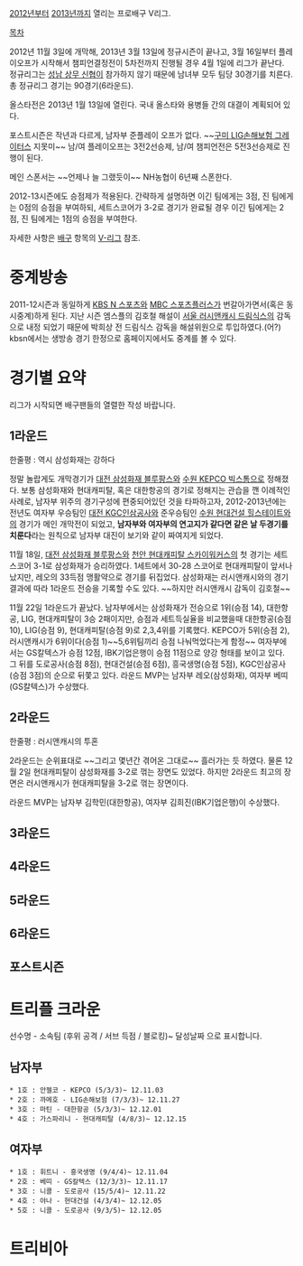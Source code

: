 [[2012년]]부터 [[2013년]]까지 열리는 프로배구 V리그.

[[목차]]

2012년 11월 3일에 개막해, 2013년 3월 13일에 정규시즌이 끝나고, 3월 16일부터 플레이오프가 시작해서 챔피언결정전이 5차전까지 진행될 경우 4월 1일에 리그가 끝난다. 정규리그는 [[성남 상무 신협]]이 참가하지 않기 때문에 남녀부 모두 팀당 30경기를 치른다. 총 정규리그 경기는 90경기(6라운드).

올스타전은 2013년 1월 13일에 열린다. 국내 올스타와 용병들 간의 대결이 계획되어 있다.

포스트시즌은 작년과 다르게, 남자부 준플레이 오프가 없다. ~~[[구미 LIG손해보험 그레이터스]] 지못미~~ 남/여 플레이오프는 3전2선승제, 남/여 챔피언전은 5전3선승제로 진행이 된다.

메인 스폰서는 ~~언제나 늘 그랬듯이~~ NH농협이 6년째 스폰한다.

2012-13시즌에도 승점제가 적용된다. 간략하게 설명하면 이긴 팀에게는 3점, 진 팀에게는 0점의 승점을 부여하되, 세트스코어가 3-2로 경기가 완료될 경우 이긴 팀에게는 2점, 진 팀에게는 1점의 승점을 부여한다.

자세한 사항은 [[배구]] 항목의 [[V-리그]] 참조.

= 중계방송 =
2011-12시즌과 동일하게 [[KBS N 스포츠]]와  [[MBC 스포츠플러스]]가 번갈아가면서(혹은 동시중계)하게 된다. 지난 시즌 엠스플의 김호철 해설이 [[서울 러시앤캐시 드림식스]]의 감독으로 내정 되었기 때문에 박희상 전 드림식스 감독을 해설위원으로 투입하였다.(어?) kbsn에서는 생방송 경기 한정으로 홈페이지에서도 중계를 볼 수 있다. 

= 경기별 요약 =
리그가 시작되면 배구팬들의 열렬한 작성 바랍니다.

== 1라운드 ==
한줄평 : 역시 삼성화재는 강하다

정말 놀랍게도 개막경기가 [[대전 삼성화재 블루팡스]]와 [[수원 KEPCO 빅스톰]]으로 정해졌다. 보통 삼성화재와 현대캐피탈, 혹은 대한항공의 경기로 정해지는 관습을 깬 이례적인 사례로, 남자부 위주의 경기구성에 편중되어있던 것을 타파하고자, 2012-2013년에는 전년도 여자부 우승팀인 [[대전 KGC인삼공사]]와 준우승팀인 [[수원 현대건설 힐스테이트]]와의 경기가 메인 개막전이 되었고, '''남자부와 여자부의 연고지가 같다면 같은 날 두경기를 치룬다'''라는 원칙으로 남자부 대진이 보기와 같이 짜여지게 되었다. 

11월 18일, [[대전 삼성화재 블루팡스]]와 [[천안 현대캐피탈 스카이워커스]]의 첫 경기는 세트 스코어 3-1로 삼성화재가 승리하였다. 1세트에서 30-28 스코어로 현대캐피탈이 앞서나났지만, 레오의 33득점 맹활약으로 경기를 뒤집었다. 삼성화재는 러시앤캐시와의 경기결과에 따라 1라운드 전승을 기록할 수도 있다. ~~하지만 러시앤캐시 감독이 김호철~~

11월 22일 1라운드가 끝났다. 남자부에서는 삼성화재가 전승으로 1위(승점 14), 대한항공, LIG, 현대캐피탈이 3승 2패이지만, 승점과 세트득실율을 비교했을때 대한항공(승점 10), LIG(승점 9), 현대캐피탈(승점 9)로 2,3,4위를 기록했다. KEPCO가 5위(승점 2), 러시앤캐시가 6위이다(승점 1)~~5,6위팀끼리 승점 나눠먹었다는게 함정~~
여자부에서는 GS칼텍스가 승점 12점, IBK기업은행이 승점 11점으로 양강 형태를 보이고 있다. 그 뒤를 도로공사(승점 8점), 현대건설(승점 6점), 흥국생명(승점 5점), KGC인삼공사(승점 3점)의 순으로 뒤쫓고 있다.  
라운드 MVP는 남자부 레오(삼성화재), 여자부 베띠(GS칼텍스)가 수상했다.

== 2라운드 ==
한줄평 : 러시앤캐시의 투혼

2라운드는 순위표대로 ~~그리고 몇년간 겪어온 그대로~~ 흘러가는 듯 하였다. 물론 12월 2일 현대캐피탈이 삼성화재를 3-2로 꺾는 장면도 있었다. 하지만 2라운드 최고의 장면은 러시앤캐시가 현대캐피탈을 3-2로 꺾는 장면이다.

라운드 MVP는 남자부 김학민(대한항공), 여자부 김희진(IBK기업은행)이 수상했다.
== 3라운드 ==

== 4라운드 ==

== 5라운드 ==

== 6라운드 ==

== 포스트시즌 ==

= 트리플 크라운 =
선수명 - 소속팀 (후위 공격 / 서브 득점 / 블로킹)~ 달성날짜 으로 표시합니다.

== 남자부 ==
 * 1호 : 안젤코 - KEPCO (5/3/3)~ 12.11.03 
 * 2호 : 까메호 - LIG손해보험 (7/3/3)~ 12.11.27
 * 3호 : 마틴 - 대한항공 (5/3/3)~ 12.12.01
 * 4호 : 가스파리니 - 현대캐피탈 (4/8/3)~ 12.12.15

== 여자부 ==
 * 1호 : 휘트니 - 흥국생명 (9/4/4)~ 12.11.04
 * 2호 : 베띠 - GS칼텍스 (12/3/3)~ 12.11.17
 * 3호 : 니콜 - 도로공사 (15/5/4)~ 12.11.22
 * 4호 : 야나 - 현대건설 (4/3/4)~ 12.12.05
 * 5호 : 니콜 - 도로공사 (9/3/5)~ 12.12.05

= 트리비아 =
